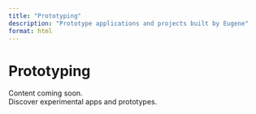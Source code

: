 ```yaml
---
title: "Prototyping"
description: "Prototype applications and projects built by Eugene"
format: html
---
```


# Prototyping

Content coming soon.  
Discover experimental apps and prototypes.